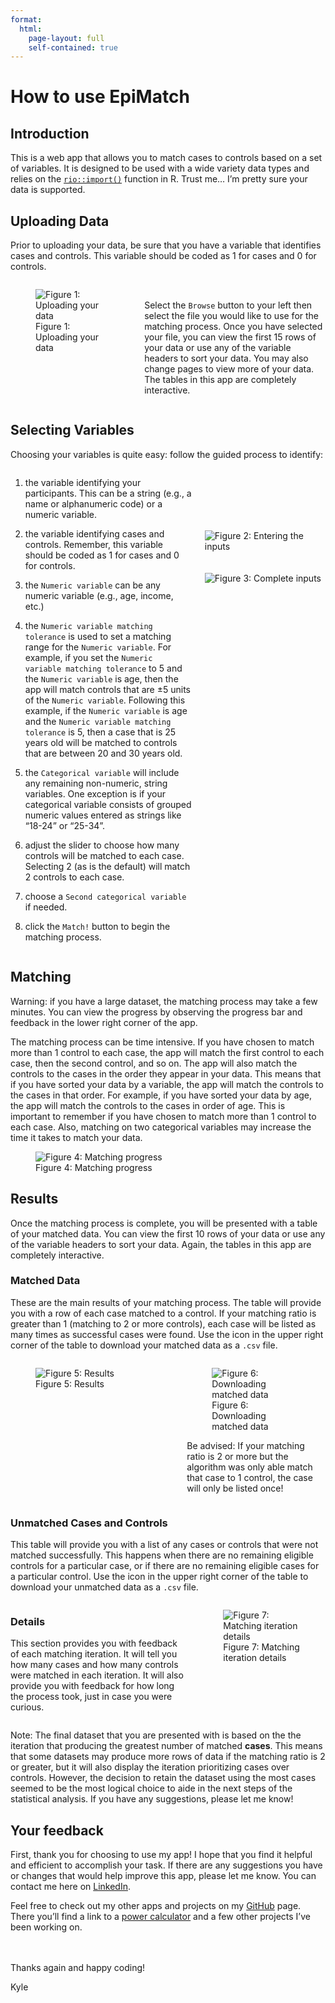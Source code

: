 ```yaml
---
format: 
  html:
    page-layout: full
    self-contained: true
---
```

# How to use EpiMatch

## Introduction
This is a web app that allows you to match cases to controls based on a set of variables. It is designed to be used with a wide variety data types and relies on the <a href="https://cran.r-project.org/web/packages/rio/readme/README.html#supported-file-formats" target="_blank">`rio::import()`</a> function in R. Trust me... I'm pretty sure your data is supported.

## Uploading Data

::: {.callout-note}
Prior to uploading your data, be sure that you have a variable that identifies cases and controls. This variable should be coded as 1 for cases and 0 for controls.
:::

:::: columns

::: {.column width="40%"}
![Figure 1: Uploading your data](data-upload.png)
:::

::: {.column width="60%"}

<br>
Select the `Browse` button to your left then select the file you would like to use for the matching process. Once you have selected your file, you can view the first 15 rows of your data or use any of the variable headers to sort your data. You may also change pages to view more of your data. The tables in this app are completely interactive.
:::

::::

## Selecting Variables

Choosing your variables is quite easy: follow the guided process to identify:

:::: columns

::: {.column width="60%"}

1. the variable identifying your participants. This can be a string (e.g., a name or alphanumeric code) or a numeric variable.

2. the variable identifying cases and controls. Remember, this variable should be coded as 1 for cases and 0 for controls.

3. the `Numeric variable` can be any numeric variable (e.g., age, income, etc.)

4. the `Numeric variable matching tolerance` is used to set a matching range for the `Numeric variable`. For example, if you set the `Numeric variable matching tolerance` to 5 and the `Numeric variable` is age, then the app will match controls that are ±5 units of the `Numeric variable`. Following this example, if the `Numeric variable` is age and the `Numeric variable matching tolerance` is 5, then a case that is 25 years old will be matched to controls that are between 20 and 30 years old.

5. the `Categorical variable` will include any remaining non-numeric, string variables. One exception is if your categorical variable consists of grouped numeric values entered as strings like "18-24" or "25-34".

6. adjust the slider to choose how many controls will be matched to each case. Selecting 2 (as is the default) will match 2 controls to each case.

7. choose a `Second categorical variable` if needed.

8. click the `Match!` button to begin the matching process.
:::

::: {.column width="40%"}
<br><br><br><br><br>
![Figure 2: Entering the inputs](inputs-start.png)
<br><br><br>
![Figure 3: Complete inputs](inputs-full.png)
:::

::::

## Matching

<!-- :::: columns -->

::: {.callout-warning}
Warning: if you have a large dataset, the matching process may take a few minutes. You can view the progress by observing the progress bar and feedback in the lower right corner of the app.
:::

The matching process can be time intensive. If you have chosen to match more than 1 control to each case, the app will match the first control to each case, then the second control, and so on. The app will also match the controls to the cases in the order they appear in your data. This means that if you have sorted your data by a variable, the app will match the controls to the cases in that order. For example, if you have sorted your data by age, the app will match the controls to the cases in order of age. This is important to remember if you have chosen to match more than 1 control to each case. Also, matching on two categorical variables may increase the time it takes to match your data.

![Figure 4: Matching progress](start-matching.png)


## Results
Once the matching process is complete, you will be presented with a table of your matched data. You can view the first 10 rows of your data or use any of the variable headers to sort your data. Again, the tables in this app are completely interactive.

### Matched Data

These are the main results of your matching process. The table will provide you with a row of each case matched to a control. If your matching ratio is greater than 1 (matching to 2 or more controls), each case will be listed as many times as successful cases were found. Use the icon in the upper right corner of the table to download your matched data as a `.csv` file.

:::: columns

::: {.column width="48%"}
![Figure 5: Results](results-matched.png)
:::

::: {.column width="4%"}
<!-- this is so there's a slight gap between the image & text -->
:::

::: {.column width="48%"}

![Figure 6: Downloading matched data](matched-data.png)

::: {.callout-important}
Be advised: If your matching ratio is 2 or more but the algorithm was only able match that case to 1 control, the case will only be listed once! 
:::

:::

::::

### Unmatched Cases and Controls
This table will provide you with a list of any cases or controls that were not matched successfully. This happens when there are no remaining eligible controls for a particular case, or if there are no remaining eligible cases for a particular control. Use the icon in the upper right corner of the table to download your unmatched data as a `.csv` file.


:::: columns

::: {.column width="55%"}
### Details

This section provides you with feedback of each matching iteration. It will tell you how many cases and how many controls were matched in each iteration. It will also provide you with feedback for how long the process took, just in case you were curious.

:::

::: {.column width="40%"}
![Figure 7: Matching iteration details](results-details.png)
:::

::::

::: {.callout-note}
Note: The final dataset that you are presented with is based on the the iteration that producing the greatest number of matched **cases**. This means that some datasets may produce more rows of data if the matching ratio is 2 or greater, but it will also display the iteration prioritizing cases over controls. However, the decision to retain the dataset using the most cases seemed to be the most logical choice to aide in the next steps of the statistical analysis. If you have any suggestions, please let me know!
:::

## Your feedback
First, thank you for choosing to use my app! I hope that you find it helpful and efficient to accomplish your task. If there are any suggestions you have or changes that would help improve this app, please let me know. You can contact me here on <a href="https://www.linkedin.com/in/kyle-grealis-044030180/" target="_blank">LinkedIn</a>.

Feel free to check out my other apps and projects on my <a href="https://github.com/kyleGrealis" target="_blank">GitHub</a> page. There you'll find a link to a <a href="https://kylegrealis.shinyapps.io/category5" target="_blank">power calculator</a> and a few other projects I've been working on.

<br><br>
Thanks again and happy coding!

Kyle
